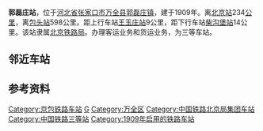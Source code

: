 {{noteTA
|1=zh-cn:始发车次; zh-hk:列車班次;
|2=zh-cn:车次; zh-hk:班次;
}}
{{Infobox China railway station 
|车站名称 = 郭磊庄站
|车站名称拼音 = Guoleizhuang
|英文名称 = Guoleizhuang Railway Station
|车站代码 = 12326<ref>{{cite book|title=中华人民共和国铁路车站代码（GB/T 10302-2010）|publisher=中国标准出版社|year=2010|isbn=155066140495|ignore-isbn-error=true|pages=13}}</ref>
|电报码 = GLP
|拼音码 = GLZ
|车站地址 = [[河北省|河北省]][[张家口市|张家口市]][[万全县|万全县]][[郭磊庄镇|郭磊庄镇]]
|坐标 = {{coord|40|43|8|N|114|32|41|E|display=inline,title}}
|归属 = [[北京铁路局|北京铁路局]][[张家口车务段|张家口车务段]]
|车站等级 = [[三等站|三等站]]
|线路 = [[京包铁路|京包铁路]]
}}
'''郭磊庄站'''，位于[[河北省|河北省]][[张家口市|张家口市]][[万全县|万全县]][[郭磊庄镇|郭磊庄镇]]，建于1909年。离[[北京站|北京站]]234[[公里|公里]]，离[[包头站|包头站]]598公里。距上行车站[[王玉庄站|王玉庄站]]9公里，距下行车站[[柴沟堡站|柴沟堡站]]14公里。该站隶属[[北京铁路局|北京铁路局]]。办理客运业务和货运业务，为三等车站。

==邻近车站==
{{start rail box|[[中国铁路|中国铁路]]}}
{{s-inop|[[王玉庄站|王玉庄站]]|{{站|北京北}}方向}}
{{s-line|[[京包铁路|京包铁路]]<br />← {{0}}9km 郭磊庄站 14km →}}
{{s-inop|[[柴沟堡站|柴沟堡站]]|{{站|包头}}方向}}
{{end box}}

== 参考资料 ==
{{reflist}}

{{京包铁路}}
{{铁路车站小作品}}

[[Category:京包铁路车站|Category:京包铁路车站]]
[[Category:张家口市铁路车站|G]]
[[Category:万全区|Category:万全区]]
[[Category:中国铁路北京局集团车站|Category:中国铁路北京局集团车站]]
[[Category:中国铁路三等站|Category:中国铁路三等站]]
[[Category:1909年启用的铁路车站|Category:1909年启用的铁路车站]]